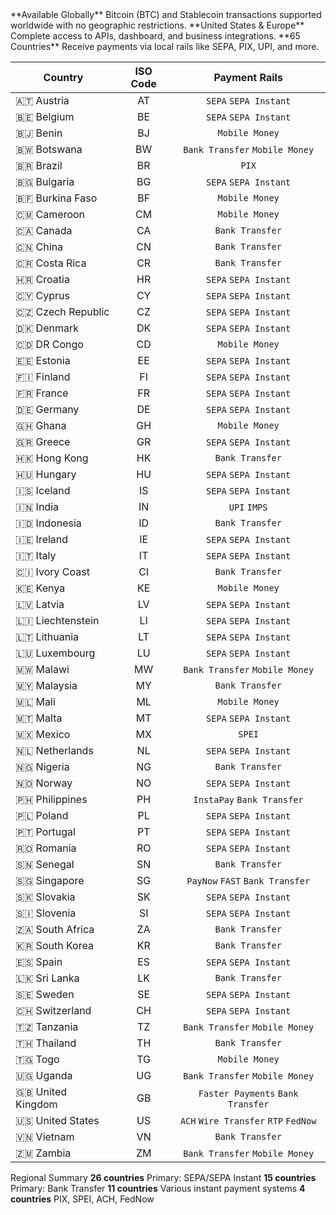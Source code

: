 <CardGroup cols={3}>
  <Card title="Cryptocurrency" icon="bitcoin" iconType="solid">
    **Available Globally**
Bitcoin (BTC) and Stablecoin transactions supported worldwide with no geographic restrictions.
  </Card>
  <Card title="Full Platform Access" icon="building" iconType="solid">
    **United States & Europe**
Complete access to APIs, dashboard, and business integrations.
  </Card>
  <Card title="Local Payment Rails" icon="globe" iconType="solid">
    **65 Countries**
Receive payments via local rails like SEPA, PIX, UPI, and more.
  </Card>
</CardGroup>

| Country | ISO Code | Payment Rails |
|---|:---:|:---:|
| 🇦🇹 Austria | AT | `SEPA` `SEPA Instant` |
| 🇧🇪 Belgium | BE | `SEPA` `SEPA Instant` |
| 🇧🇯 Benin | BJ | `Mobile Money` |
| 🇧🇼 Botswana | BW | `Bank Transfer` `Mobile Money` |
| 🇧🇷 Brazil | BR | `PIX` |
| 🇧🇬 Bulgaria | BG | `SEPA` `SEPA Instant` |
| 🇧🇫 Burkina Faso | BF | `Mobile Money` |
| 🇨🇲 Cameroon | CM | `Mobile Money` |
| 🇨🇦 Canada | CA | `Bank Transfer` |
| 🇨🇳 China | CN | `Bank Transfer` |
| 🇨🇷 Costa Rica | CR | `Bank Transfer` |
| 🇭🇷 Croatia | HR | `SEPA` `SEPA Instant` |
| 🇨🇾 Cyprus | CY | `SEPA` `SEPA Instant` |
| 🇨🇿 Czech Republic | CZ | `SEPA` `SEPA Instant` |
| 🇩🇰 Denmark | DK | `SEPA` `SEPA Instant` |
| 🇨🇩 DR Congo | CD | `Mobile Money` |
| 🇪🇪 Estonia | EE | `SEPA` `SEPA Instant` |
| 🇫🇮 Finland | FI | `SEPA` `SEPA Instant` |
| 🇫🇷 France | FR | `SEPA` `SEPA Instant` |
| 🇩🇪 Germany | DE | `SEPA` `SEPA Instant` |
| 🇬🇭 Ghana | GH | `Mobile Money` |
| 🇬🇷 Greece | GR | `SEPA` `SEPA Instant` |
| 🇭🇰 Hong Kong | HK | `Bank Transfer` |
| 🇭🇺 Hungary | HU | `SEPA` `SEPA Instant` |
| 🇮🇸 Iceland | IS | `SEPA` `SEPA Instant` |
| 🇮🇳 India | IN | `UPI` `IMPS` |
| 🇮🇩 Indonesia | ID | `Bank Transfer` |
| 🇮🇪 Ireland | IE | `SEPA` `SEPA Instant` |
| 🇮🇹 Italy | IT | `SEPA` `SEPA Instant` |
| 🇨🇮 Ivory Coast | CI | `Bank Transfer` |
| 🇰🇪 Kenya | KE | `Mobile Money` |
| 🇱🇻 Latvia | LV | `SEPA` `SEPA Instant` |
| 🇱🇮 Liechtenstein | LI | `SEPA` `SEPA Instant` |
| 🇱🇹 Lithuania | LT | `SEPA` `SEPA Instant` |
| 🇱🇺 Luxembourg | LU | `SEPA` `SEPA Instant` |
| 🇲🇼 Malawi | MW | `Bank Transfer` `Mobile Money`|
| 🇲🇾 Malaysia | MY | `Bank Transfer` |
| 🇲🇱 Mali | ML | `Mobile Money` |
| 🇲🇹 Malta | MT | `SEPA` `SEPA Instant` |
| 🇲🇽 Mexico | MX | `SPEI` |
| 🇳🇱 Netherlands | NL | `SEPA` `SEPA Instant` |
| 🇳🇬 Nigeria | NG | `Bank Transfer` |
| 🇳🇴 Norway | NO | `SEPA` `SEPA Instant` |
| 🇵🇭 Philippines | PH | `InstaPay` `Bank Transfer` |
| 🇵🇱 Poland | PL | `SEPA` `SEPA Instant` |
| 🇵🇹 Portugal | PT | `SEPA` `SEPA Instant` |
| 🇷🇴 Romania | RO | `SEPA` `SEPA Instant` |
| 🇸🇳 Senegal | SN | `Bank Transfer` |
| 🇸🇬 Singapore | SG | `PayNow` `FAST` `Bank Transfer` |
| 🇸🇰 Slovakia | SK | `SEPA` `SEPA Instant` |
| 🇸🇮 Slovenia | SI | `SEPA` `SEPA Instant` |
| 🇿🇦 South Africa | ZA | `Bank Transfer` |
| 🇰🇷 South Korea | KR | `Bank Transfer` |
| 🇪🇸 Spain | ES | `SEPA`  `SEPA Instant` |
| 🇱🇰 Sri Lanka | LK | `Bank Transfer` |
| 🇸🇪 Sweden | SE | `SEPA` `SEPA Instant` |
| 🇨🇭 Switzerland | CH | `SEPA` `SEPA Instant` |
| 🇹🇿 Tanzania | TZ | `Bank Transfer` `Mobile Money` |
| 🇹🇭 Thailand | TH | `Bank Transfer` |
| 🇹🇬 Togo | TG | `Mobile Money` |
| 🇺🇬 Uganda | UG | `Bank Transfer` `Mobile Money` |
| 🇬🇧 United Kingdom | GB | `Faster Payments` `Bank Transfer` |
| 🇺🇸 United States | US | `ACH` `Wire Transfer` `RTP` `FedNow` |
| 🇻🇳 Vietnam | VN | `Bank Transfer` |
| 🇿🇲 Zambia | ZM | `Bank Transfer` `Mobile Money` |

Regional Summary
<CardGroup cols={4}>
  <Card title="Europe" icon="landmark">
    **26 countries**
Primary: SEPA/SEPA Instant
  </Card>
  <Card title="Africa" icon="globe">
    **15 countries**
Primary: Bank Transfer 
  </Card>
  <Card title="Asia-Pacific" icon="earth-asia">
    **11 countries**
Various instant payment systems
  </Card>
  <Card title="Americas" icon="earth-americas">
    **4 countries**
PIX, SPEI, ACH, FedNow
  </Card>
</CardGroup>
